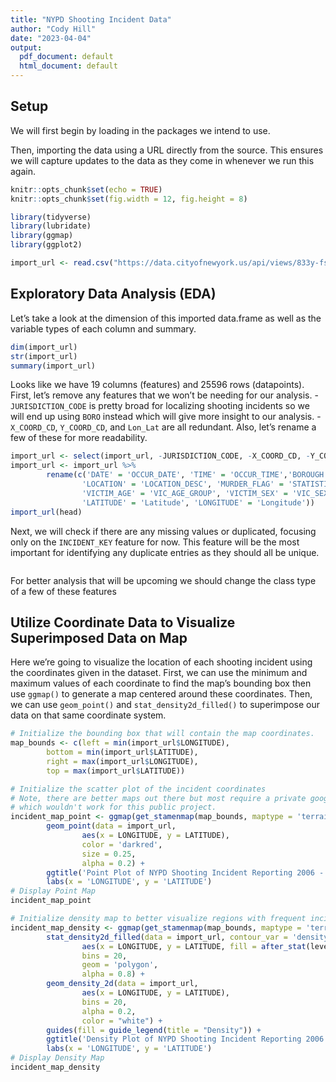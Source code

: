 ```yaml
---
title: "NYPD Shooting Incident Data"
author: "Cody Hill"
date: "2023-04-04"
output:
  pdf_document: default
  html_document: default
---
```


## Setup 

We will first begin by loading in the packages we intend to use. 

Then, importing the data using a URL directly from the source. 
This ensures we will capture updates to the data as they come in whenever we run this again.

```r
knitr::opts_chunk$set(echo = TRUE)
knitr::opts_chunk$set(fig.width = 12, fig.height = 8) 

library(tidyverse)
library(lubridate)
library(ggmap)
library(ggplot2)

import_url <- read.csv("https://data.cityofnewyork.us/api/views/833y-fsy8/rows.csv?accessType=DOWNLOAD")
```

## Exploratory Data Analysis (EDA)
Let's take a look at the dimension of this imported data.frame as well as the variable types of each column and summary.
```r
dim(import_url)
str(import_url)
summary(import_url)
```

Looks like we have 19 columns (features) and 25596 rows (datapoints).  
First, let's remove any features that we won't be needing for our analysis. 
- `JURISDICTION_CODE` is pretty broad for localizing shooting incidents so we will end up using `BORO` instead which will give more insight to our analysis.
- `X_COORD_CD`, `Y_COORD_CD`, and `Lon_Lat` are all redundant.
Also, let's rename a few of these for more readability.
```r
import_url <- select(import_url, -JURISDICTION_CODE, -X_COORD_CD, -Y_COORD_CD, -Lon_Lat)
import_url <- import_url %>%
        rename(c('DATE' = 'OCCUR_DATE', 'TIME' = 'OCCUR_TIME','BOROUGH' = 'BORO', 
                'LOCATION' = 'LOCATION_DESC', 'MURDER_FLAG' = 'STATISTICAL_MURDER_FLAG', 
                'VICTIM_AGE' = 'VIC_AGE_GROUP', 'VICTIM_SEX' = 'VIC_SEX', 'VICTIM_RACE' = 'VIC_RACE',
                'LATITUDE' = 'Latitude', 'LONGITUDE' = 'Longitude'))
import_url(head)
```
Next, we will check if there are any missing values or duplicated, focusing only on the `INCIDENT_KEY` feature for now.
This feature will be the most important for identifying any duplicate entries as they should all be unique.
```r
```

For better analysis that will be upcoming we should change the class type
of a few of these features

## Utilize Coordinate Data to Visualize Superimposed Data on Map
Here we're going to visualize the location of each shooting incident using the coordinates given in the dataset. 
First, we can use the minimum and maximum values of each coordinate to find the map's bounding box 
then use `ggmap()` to generate a map centered around these coordinates. Then, we can use `geom_point()` and `stat_density2d_filled()` to
superimpose our data on that same coordinate system.
```r
# Initialize the bounding box that will contain the map coordinates.
map_bounds <- c(left = min(import_url$LONGITUDE), 
        bottom = min(import_url$LATITUDE),
        right = max(import_url$LONGITUDE), 
        top = max(import_url$LATITUDE))

# Initialize the scatter plot of the incident coordinates
# Note, there are better maps out there but most require a private google API key,
# which wouldn't work for this public project.
incident_map_point <- ggmap(get_stamenmap(map_bounds, maptype = 'terrain', zoom = 11)) + 
        geom_point(data = import_url, 
                aes(x = LONGITUDE, y = LATITUDE),
                color = 'darkred', 
                size = 0.25, 
                alpha = 0.2) +
        ggtitle('Point Plot of NYPD Shooting Incident Reporting 2006 - 2021\n    Source:<https://catalog.data.gov/dataset/nypd-shooting-incident-data-historic>') +
        labs(x = 'LONGITUDE', y = 'LATITUDE')
# Display Point Map
incident_map_point

# Initialize density map to better visualize regions with frequent incidents.
incident_map_density <- ggmap(get_stamenmap(map_bounds, maptype = 'terrain', zoom = 11)) + 
        stat_density2d_filled(data = import_url, contour_var = 'density',
                aes(x = LONGITUDE, y = LATITUDE, fill = after_stat(level)), 
                bins = 20, 
                geom = 'polygon', 
                alpha = 0.8) +
        geom_density_2d(data = import_url, 
                aes(x = LONGITUDE, y = LATITUDE), 
                bins = 20, 
                alpha = 0.2, 
                color = "white") +
        guides(fill = guide_legend(title = "Density")) + 
        ggtitle('Density Plot of NYPD Shooting Incident Reporting 2006 - 2021\n    Source:<https://catalog.data.gov/dataset/nypd-shooting-incident-data-historic>') +
        labs(x = 'LONGITUDE', y = 'LATITUDE')
# Display Density Map
incident_map_density
```